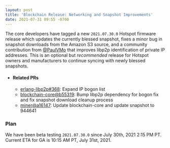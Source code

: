 ```yaml
---
layout: post
title: 'Blockchain Release: Networking and Snapshot Improvements'
date: 2021-07-31 09:55 -0700
---
```


The core developers have tagged a new `2021.07.30.0` Hotspot firmware release which updates the
currently blessed snapshot, fixes a minor bug in snapshot downloads from the Amazon S3 source, and a
community contribution from [@PaulVMo](https://github.com/PaulVMo) that improves libp2p
identification of private IP addresses. This is an optional but _recommended_ release for Hotspot
owners and manufacturers to continue syncing with newly blessed snapshots.

<!--truncate-->

- #### Related PRs

  - [erlang-libp2p#368](https://github.com/helium/erlang-libp2p/pull/368): Expand IP bogon list
  - [blockchain-core@b55319](https://github.com/helium/blockchain-core/commit/b55319b7cc46da3334a262314022daca1888df5e):
    Bump libp2p dependency for bogon fix and fix snapshot download cleanup process
  - [miner@a16147](https://github.com/helium/miner/commit/a161473a4b257641ee1068207f19138e4832b71e):
    Update blockchain-core and update snapshot to 944641

### Plan

We have been beta testing `2021.07.30.0` since July 30th, 2021 2:15 PM PT. Current ETA for GA is
10:15 AM PT, July 31st, 2021.
